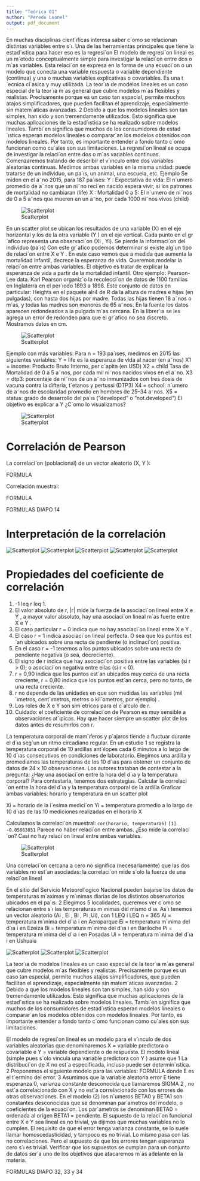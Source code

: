 ```yaml
---
title: "Teórica 01"
author: "Peredo Leonel"
output: pdf_document
---
```

En muchas disciplinas cient´ıficas interesa saber c´omo se relacionan
distintas variables entre s´ı. Una de las herramientas principales que tiene la
estad´ıstica para hacer eso es la regresi´on
El modelo de regresi´on lineal es un m´etodo conceptualmente simple para
investigar la relaci´on entre dos o m´as variables. Esta relaci´on se expresa en
la forma de una ecuaci´on o un modelo que conecta una variable respuesta
o variable dependiente (continua) y una o muchas variables explicativas o
covariables. Es una t´ecnica cl´asica y muy utilizada.
La teor´ıa de modelos lineales es un caso especial de la teor´ıa m´as
general que cubre modelos m´as flexibles y realistas. Precisamente
porque es un caso tan especial, permite muchos atajos
simplificadores, que pueden facilitan el aprendizaje, especialmente sin
matem´aticas avanzadas.
2 Debido a que los modelos lineales son tan simples, han sido y son
tremendamente utilizados. Esto significa que muchas aplicaciones de
la estad´ıstica se ha realizado sobre modelos lineales. Tambi´en significa
que muchos de los consumidores de estad´ıstica esperan modelos
lineales o comparar´an los modelos obtenidos con modelos lineales. Por
tanto, es importante entender a fondo tanto c´omo funcionan como
cu´ales son sus limitaciones.
La regresi´on lineal se ocupa de investigar la relaci´on entre dos o m´as
variables continuas.
Comenzaremos tratando de describir el v´ınculo entre dos variables
aleatorias continuas. Medimos ambas variables en la misma unidad: puede
tratarse de un individuo, un pa´ıs, un animal, una escuela, etc.
Ejemplo Se miden en el a˜no 2015, para 187 pa´ıses:
Y : Expectativa de vida: El n´umero promedio de a˜nos que un ni˜no reci´en
nacido espera vivir, si los patrones de mortalidad no cambiaran (life)
X : Mortalidad 0 a 5: El n´umero de ni˜nos de 0 a 5 a˜nos que mueren en
un a˜no, por cada 1000 ni˜nos vivos (child)



![Scatterplot]("./images/Grafico01.png")

En un scatter plot se ubican los resultados de una variable (X) en el eje
horizontal y los de la otra variable (Y ) en el eje vertical. Cada punto en el
gr´afico representa una observaci´on (Xi
, Yi).
Se pierde la informaci´on del individuo (pa´ıs) Con este gr´afico podemos
determinar si existe alg´un tipo de relaci´on entre X e Y .
En este caso vemos que a medida que aumenta la mortalidad infantil,
decrece la esperanza de vida. Queremos modelar la relaci´on entre ambas
variables. El objetivo es tratar de explicar la esperanza de vida a partir de
la mortalidad infantil.
Otro ejemplo: Pearson-Lee data.
Karl Pearson organiz´o la recolecci´on de datos de 1100 familias en Inglaterra
en el per´ıodo 1893 a 1898. Este conjunto de datos en particular: Heights
en el paquete alr4 de R da la altura de madres e hijas (en pulgadas), con
hasta dos hijas por madre. Todas las hijas tienen 18 a˜nos o m´as, y todas
las madres son menores de 65 a˜nos. En la fuente los datos aparecen
redondeados a la pulgada m´as cercana. En la librer´ıa se les agrega un error
de redondeo para que el gr´afico no sea discreto. Mostramos datos en cm.

![Scatterplot]("./images/Grafico02.png")

Ejemplo con más variables:
Para n = 193 pa´ıses, medimos en 2015 las siguientes variables:
Y = life es la esperanza de vida al nacer (en a˜nos)
X1 = income: Producto Bruto Interno, per c´apita (en USD)
X2 = child Tasa de Mortalidad de 0 a 5 a˜nos, por cada mil ni˜nos
nacidos vivos en el a˜no.
X3 = dtp3: porcentaje de ni˜nos de un a˜no inmunizados con tres dosis
de vacuna contra la difteria, t´etanos y pertussi (DTP3)
X4 = school: n´umero de a˜nos de escolaridad promedio en hombres de
25–34 a˜nos.
X5 = status: grado de desarrollo del pa´ıs (”developed” o
”not.developed”)
El objetivo es explicar a Y ¿C´omo lo visualizamos?

![Scatterplot]("./images/Grafico03.png")

# Correlación de Pearson

La correlaci´on (poblacional) de un vector aleatorio (X, Y ):

FORMULA

Correlación muestral:

FORMULA

FORMULAS DIAPO 14

# Interpretación de la correlación

![Scatterplot]("./images/Grafico04.png")
![Scatterplot]("./images/Grafico05.png")
![Scatterplot]("./images/Grafico06.png")
![Scatterplot]("./images/Grafico07.png")
![Scatterplot]("./images/Grafico08.png")

# Propiedades del coeficiente de correlación

1. -1 leq r leq 1.
2. El valor absoluto de r, |r| mide la fuerza de la asociaci´on lineal entre
X e Y , a mayor valor absoluto, hay una asociaci´on lineal m´as fuerte
entre X e Y .
3. El caso particular r = 0 indica que no hay asociaci´on lineal entre X e
Y .
4. El caso r = 1 indica asociaci´on lineal perfecta. O sea que los puntos
est´an ubicados sobre una recta de pendiente (o inclinaci´on) positiva.
5. En el caso r = -1 tenemos a los puntos ubicados sobre una recta de
pendiente negativa (o sea, decreciente).
6. El signo de r indica que hay asociaci´on positiva entre las variables (si
r > 0); o asociaci´on negativa entre ellas (si r < 0).
7. r = 0,90 indica que los puntos est´an ubicados muy cerca de una recta
creciente, r = 0,80 indica que los puntos est´an cerca, pero no tanto,
de una recta creciente.
8. r no depende de las unidades en que son medidas las variables
(mil´ımetros, cent´ımetros, metros o kil´ometros, por ejemplo) .
9. Los roles de X e Y son sim´etricos para el c´alculo de r.
10. Cuidado: el coeficiente de correlaci´on de Pearson es muy sensible a
observaciones at´ıpicas. Hay que hacer siempre un scatter plot de los
datos antes de resumirlos con r.

La temperatura corporal de mam´ıferos y p´ajaros tiende a fluctuar durante
el d´ıa seg´un un ritmo circadiano regular. En un estudio 1
se registra la
temperatura corporal de 10 ardillas ant´ılopes cada 6 minutos a lo largo de
10 d´ıas consecutivos en condiciones de laboratorio. Elegimos una ardilla y
promediamos las temperaturas de los 10 d´ıas para obtener un conjunto de
datos de 24 x 10 observaciones. Los autores trataban de contestar a la
pregunta:
¿Hay una asociaci´on entre la hora del d´ıa y la temperatura corporal?
Para contestarla, tenemos dos estrategias.
Calcular la correlaci´on entre la hora del d´ıa y la temperatura corporal
de la ardilla
Graficar ambas variables: horario y temperatura en un scatter plot

Xi = horario de la i´esima medici´on
Yi = temperatura promedio a lo largo de 10 d´ıas de las 10 mediciones
realizadas en el horario X

Calculamos la correlaci´on muestral:
`cor(horario, temperatura6)`
`[1] -0.05863851`
Parece no haber relaci´on entre ambas. ¿Eso mide la correlaci´on? Casi no
hay relaci´on lineal entre ambas variables.

![Scatterplot]("./images/Grafico09.png")

Una
correlaci´on cercana a cero no significa (necesariamente) que las dos variables no
est´an asociadas: la correlaci´on mide s´olo la fuerza de una relaci´on lineal

En el sitio del Servicio Meteorol´ogico Nacional pueden bajarse los datos de
temperaturas m´aximas y m´ınimas diarias de los distintos observatorios
ubicados en el pa´ıs. 2 Elegimos 5 localidades, queremos ver c´omo se
relacionan entre s´ı las temperaturas m´ınimas del mismo d´ıa. As´ı tenemos
un vector aleatorio (Ai
, Ei
, Bi
, Pi
,Ui), con 1 LEQ i LEQ n = 365
Ai = temperatura m´ınima del d´ıa i en Aeroparque
Ei = temperatura m´ınima del d´ıa i en Ezeiza
Bi = temperatura m´ınima del d´ıa i en Bariloche
Pi = temperatura m´ınima del d´ıa i en Posadas
Ui = temperatura m´ınima del d´ıa i en Ushuaia

![Scatterplot]("./images/Grafico10.png")
![Scatterplot]("./images/Grafico11.png")
![Scatterplot]("./images/Grafico12.png")

La teor´ıa de modelos lineales es un caso especial de la teor´ıa m´as
general que cubre modelos m´as flexibles y realistas. Precisamente
porque es un caso tan especial, permite muchos atajos
simplificadores, que pueden facilitan el aprendizaje, especialmente sin
matem´aticas avanzadas.
2 Debido a que los modelos lineales son tan simples, han sido y son
tremendamente utilizados. Esto significa que muchas aplicaciones de
la estad´ıstica se ha realizado sobre modelos lineales. Tambi´en significa
que muchos de los consumidores de estad´ıstica esperan modelos
lineales o comparar´an los modelos obtenidos con modelos lineales. Por
tanto, es importante entender a fondo tanto c´omo funcionan como
cu´ales son sus limitaciones.

El modelo de regresi´on lineal es un modelo para el v´ınculo de dos variables
aleatorias que denominaremos X = variable predictora o covariable e Y =
variable dependiente o de respuesta. El modelo lineal (simple pues s´olo
vincula una variable predictora con Y ) asume que
1 La distribuci´on de X no est´a especificada, incluso puede ser
determin´ıstica.
2 Proponemos el siguiente modelo para las variables:
FORMULA
donde E es el t´ermino del error.
3 Asumimos que la variable aleatoria error E tiene esperanza 0, varianza
constante desconocida que llamaremos SIGMA
2
, no est´a correlacionado con
X y no est´a correlacionado con los errores de otras observaciones.
En el modelo (2) los n´umeros BETA0 y BETA1 son constantes desconocidas que se
denominan par´ametros del modelo, o coeficientes de la ecuaci´on.
Los par´ametros se denominan
BETA0 = ordenada al origen
BETA1 = pendiente.
El supuesto de la relaci´on funcional entre X e Y sea lineal es no trivial, ya
dijimos que muchas variables no lo cumplen. El requisito de que el error
tenga varianza constante, se lo suele llamar homoscedasticidad, y tampoco
es no trivial. Lo mismo pasa con las no correlaciones. Pero el supuesto de
que los errores tengan esperanza cero s´ı es trivial.
Verificar que los supuestos se cumplan para un conjunto de datos ser´a uno
de los objetivos que atacaremos m´as adelante en la materia.

FORMULAS DIAPO 32, 33 y 34

